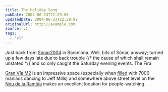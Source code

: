 ```yaml
---
title: The Holiday Song
pubDate: 2004-06-23T22:29:08
updatedDate: 2004-06-23T22:29:08
originalUrl: http://example.com
source: v1
tags:
  - "v1"
---
```


Just back from [S&oacute;nar2004][1] in Barcelona. Well, bits of S&oacute;nar, anyway; turned up a few days late due to back trouble {/* the cause of which shall remain unstated */} and so only caught the Saturday evening events. The Fira

[Gran V&iacute;a M2][2] is an impressive space (especially when [filled][3] with 7000 maniacs dancing to Jeff Mills) and somewhere above street level on the [Nou de la Rambla][4] makes an excellent location for people-watching.

[1]: http://www.sonar.es/2004/eng/home.cfm
[2]: http://www.firabcn.es/portal/fol/institucional/institutional?paf_pageId=4200002&paf_communityId=700001&paf_dm=shared&paf_portalId=default&CurrentWebCategory=3100007 "Fira Barcelona: Gran Vía M2"
[3]: http://www.flickr.com/photo.gne?id=52531
[4]: http://www.1stbarcelonahotels.com/apartments/apartmentHAS9.htm "1stBarcelonahotels: Nou de la Rambla apartment. Recommended: you will, after all, 'be living Barcelona to the maximum'"
